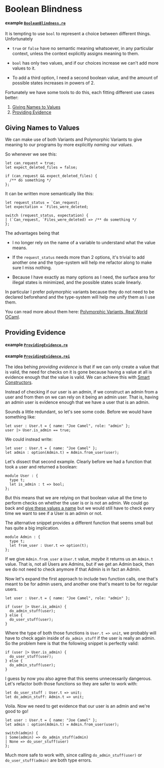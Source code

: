 # Boolean Blindness

#### example [`BooleanBlindness.re`](./boolean-blindness/BooleanBlindness.re)

It is tempting to use `bool` to represent a choice between different things.
Unfortunately

- `true` or `false` have no semantic meaning whatsoever, in any particular
  context, unless the context explicitly assigns meaning to them.

- `bool` has only two values, and if our choices increase we can't add more
  values to it.

- To add a third option, I need a second boolean value, and the amount of
  possible states increases in powers of 2.

Fortunately we have some tools to do this, each fitting different use cases
better:

1. [Giving Names to Values](#giving-names-to-values)
2. [Providing Evidence](#providing-evidence)

## Giving Names to Values

We can make use of both Variants and Polymorphic Variants to give meaning to
our programs by more explicitly _naming our values_.

So whenever we see this:

```re prelude
let can_request = true;
let expect_deleted_files = false;

if (can_request && expect_deleted_files) {
  /** do something */
};
```

It can be written more semantically like this:

```re prelude
let request_status = `Can_request;
let expectation = `Files_were_deleted;

switch (request_status, expectation) {
| (`Can_request, `Files_were_deleted) => /** do something */
};
```

The advantages being that

- I no longer rely on the name of a variable to understand what the value means.

- If the `request_status` needs more than 2 options, it's trivial to add another
  one and the type-system will help me refactor along to make sure I miss
  nothing.

- Because I have exactly as many options as I need, the surface area for illegal
  states is minimized, and the possible states scale linearly.

In particular I prefer polymorphic variants because they do not need to be
declared beforehand and the type-system will help me unify them as I use them.

You can read more about them here: [Polymorphic Variants, Real World
OCaml](http://dev.realworldocaml.org/variants.html#polymorphic-variants).

## Providing Evidence

#### example [`ProvidingEvidence.re`](./providing-evidence/ProvidingEvidence.re)

#### example [`ProvidingEvidence.rei`](./providing-evidence/ProvidingEvidence.rei)

The idea behing _providing evidence_ is that if we can only create a value that
is valid, the need for checks on it is gone because having a value at all is
evidence enough that the value is valid. We can achieve this with [Smart
Constructors](smart-constructors.md).

Instead of checking if our user is an admin, if we construct an admin from a
user and from then on we can rely on it being an admin user. That is, having an
admin user is evidence enough that we have a user that is an admin.

Sounds a little redundant, so let's see some code. Before we would have
something like:

```re prelude
let user : User.t = { name: "Joe Camel", role: "admin" };
user |> User.is_admin == true;
```

We could instead write:

```re prelude
let user : User.t = { name: "Joe Camel" };
let admin : option(Admin.t) = Admin.from_user(user);
```

Let's dissect that second example. Clearly before we had a function that took
a user and returned a boolean:

```re prelude
module User : {
  type t;
  let is_admin : t => bool;
};
```

But this means that we are relying on that boolean value all the time to
perform checks on whether the user is or is not an admin. We could go back and
[give these values a name](#giving-names-to-values) but we would still have to
check every time we want to see if a User is an admin or not.

The alternative snippet provides a different function that seems small but has
quite a big implication.

```re prelude
module Admin : {
  type t;
  let from_user : User.t => option(t);
};
```

If we give `Admin.from_user` a `User.t` value, _maybe_ it returns us an
`Admin.t` value. That is, not all Users are Admins, but if we get an Admin
back, then we do not need to check anymore if that Admin is in fact an Admin.

Now let's expand the first approach to include two function calls, one that's
meant to be for admin users, and another one that's meant to be for regular
users.

```re prelude
let user : User.t = { name: "Joe Camel", role: "admin" };

if (user |> User.is_admin) {
  do_admin_stuff(user);
} else {
  do_user_stuff(user);
}
```

Where the type of both those functions is `User.t => unit`, we probably will
have to check again inside of `do_admin_stuff` if the user is really an admin.
So the problem here is that the following snippet is perfectly valid:

```re prelude
if (user |> User.is_admin) {
  do_user_stuff(user);
} else {
  do_admin_stuff(user);
}
```

I guess by now you also agree that this seems unnecessarily dangerous. Let's
refactor both those functions so they are safer to work with:

```re prelude
let do_user_stuff : User.t => unit;
let do_admin_stuff: Admin.t => unit;
```

Voila. Now we need to get evidence that our user is an admin and we're good to
go!

```re prelude
let user : User.t = { name: "Joe Camel" };
let admin : option(Admin.t) = Admin.from_user(user);

switch(admin) {
| Some(admin) => do_admin_stuff(admin)
| None => do_user_stuff(user)
};
```

Much more safe to work with, since calling `do_admin_stuff(user)` or
`do_user_stuff(admin)` are both type errors.

